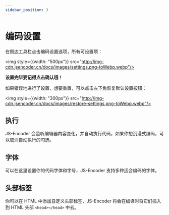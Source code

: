 ```yaml
---
sidebar_position: 3
---
```


# 编码设置

在侧边工具栏点击编码设置选项，所有可设置项：

<img style={{width: "500px"}} src="http://img-cdn.jsencoder.cn/docs/images/settings.png-toWebp.webp"/>

**设置完毕要记得点击确认哦！**

如果错误地进行了设置，想要重置，可以点击左下角恢复默认设置按钮：

<img style={{width: "300px"}} src="http://img-cdn.jsencoder.cn/docs/images/restore-settings.png-toWebp.webp"/>

## 执行

JS-Encoder 会监听编辑器内容变化，并自动执行代码，如果你想沉浸式编码，可以取消自动执行的勾选。

## 字体

可以在这里设置你的代码字体和字号，JS-Encoder 支持多种适合编码的字体。

## 头部标签

你可以在 HTML 中添加自定义头部标签，JS-Encoder 将会在编译时将它们插入到 HTML 头部 `<head></head>` 中去。